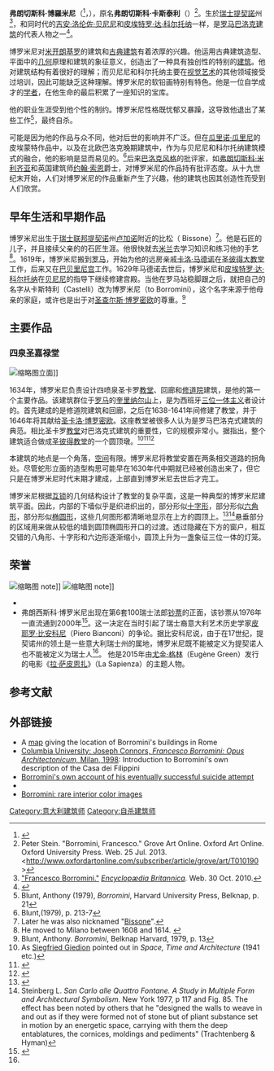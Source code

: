 {{Expand language|1=en|time=2022-01-01T08:02:13+00:00}}
{{noteTA
|1=zh-hans:弗朗切斯科;zh-hk:法蘭西斯高;zh-tw:法蘭西斯科;
|2=zh:博羅米尼;zh-hans:博罗米尼;zh-tw:波羅米尼;
}}
{{Infobox architect
|name                 = 弗朗切斯科·博罗米尼<br>Francesco Castelli
|image                = Borromini.jpg
|caption              = 博罗米尼年轻时的画像
|nationality          = [[瑞士|瑞士]] / [[意大利|意大利]]
|birth_date           = {{birth date|1599|9|25|df=y}}
|birth_place          = [[舊瑞士邦聯|舊瑞士邦聯]][[提契諾|提契諾]][[比索内|比索内]]
|death_date           = {{death date and age|1667|8|3|1599|9|25|df=y}}
|death_place          = [[罗马|罗马]]
|practice             = 
|significant_buildings= [[四泉圣嘉禄堂|四泉圣嘉禄堂]]<br/>[[潘菲利宮|潘菲利宮]]
|significant_projects = 
|significant_design   = 
|awards               = 
}}
'''弗朗切斯科·博羅米尼'''（{{lang-it|Francesco Borromini}}<ref>{{Cite Oxford Dictionaries|Borromini, Francesco|access-date=29 July 2019}}</ref>，{{bd|1599年|9月25日|1667年|8月3日}}），原名'''弗朗切斯科·卡斯泰利'''（{{lang|it|Francesco Castelli}}）<ref>Peter Stein. "Borromini, Francesco." Grove Art Online. Oxford Art Online. Oxford University Press. Web. 25 Jul. 2013. <http://www.oxfordartonline.com/subscriber/article/grove/art/T010190 {{Wayback|url=http://www.oxfordartonline.com/subscriber/article/grove/art/T010190 |date=20200616144830 }}></ref>。生於[[瑞士|瑞士]][[提契諾|提契諾]]州<ref name="Britannica">[http://www.britannica.com/EBchecked/topic/74478/Francesco-Borromini "Francesco Borromini."] {{Wayback|url=http://www.britannica.com/EBchecked/topic/74478/Francesco-Borromini |date=20150426183525 }} ''[[Encyclopædia_Britannica|Encyclopædia Britannica]].'' Web. 30 Oct. 2010.</ref>，和同时代的[[吉安·洛伦佐·贝尼尼|吉安·洛伦佐·贝尼尼]]和[[皮埃特羅·達·科爾托納|皮埃特罗·达·科尔托纳]]一样，是[[罗马|罗马]][[巴洛克建筑|巴洛克建筑]]的代表人物之一<ref>{{Cite web |url=https://www.um.edu.mt/library/oar/bitstream/123456789/30246/1/SYMP%2014%202017%20all%2014FEB.pdf |title=存档副本 |access-date=2022-01-01 |archive-date=2020-06-09 |archive-url=https://web.archive.org/web/20200609223056/https://www.um.edu.mt/library/oar/bitstream/123456789/30246/1/SYMP%2014%202017%20all%2014FEB.pdf/ |dead-url=no }}</ref>。{{short description|Italian architect and leading figure in Roman Baroque architecture}}


博罗米尼对[[米开朗基罗|米开朗基罗]]的建筑和[[古典建筑|古典建筑]]有着浓厚的兴趣。他运用古典建筑造型、平面中的[[几何|几何]]原理和建筑的象征意义，创造出了一种具有独创性的特别的[[建筑|建筑]]。他对建筑结构有着很好的理解；而贝尼尼和科尔托纳主要在[[视觉艺术|视觉艺术]]的其他领域接受过培训，因此可能缺乏这种理解。博罗米尼的软铅画特别有特色。他是一位自学成才的[[学者|学者]]，在他生命的最后积累了一座知识的宝库。

他的职业生涯受到他个性的制约。博罗米尼性格既忧郁又暴躁，这导致他退出了某些工作<ref>Blunt, Anthony (1979), ''Borromini'', Harvard University Press, Belknap, p. 21</ref>，最终自杀。

可能是因为他的作品与众不同，他对后世的影响并不广泛。但在[[瓜里诺·瓜里尼|瓜里诺·瓜里尼]]的皮埃蒙特作品中，以及在北欧巴洛克晚期建筑中，作为与贝尼尼和科尔托纳建筑模式的融合，他的影响是显而易见的。<ref>Blunt,(1979), p. 213-7</ref>后来[[巴洛克风格|巴洛克风格]]的批评家，如[[弗朗切斯科·米利齐亚|弗朗切斯科·米利齐亚]]和英国建筑师[[约翰·索恩|约翰·索恩]]爵士，对博罗米尼的作品持有批评态度。从十九世纪末开始，人们对博罗米尼的作品重新产生了兴趣，他的建筑也因其创造性而受到人们欣赏。

== 早年生活和早期作品 ==
博罗米尼出生于[[瑞士|瑞士联邦]][[提契諾州|提契诺]]州[[盧加諾|卢加诺]]附近的比松（ Bissone）<ref>Later he was also nicknamed "[[Bissone|Bissone]]".</ref>。他是石匠的儿子，并且接续父亲的的石匠生涯。他很快就去[[米兰|米兰]]去学习知识和练习他的手艺<ref>He moved to Milano between 1608 and 1614. {{cite web|title=Francesco Borromini|url=http://www.treccani.it/enciclopedia/francesco-borromini_(Dizionario-Biografico)/|access-date=22 May 2014|last=Carboneri|first=Nino|work=Dizionario biografico degli Italiani|publisher=Treccani|archive-date=2019-10-29|archive-url=https://web.archive.org/web/20191029064144/http://www.treccani.it/enciclopedia/francesco-borromini_(Dizionario-Biografico)/|dead-url=no}}</ref>。1619年，博罗米尼搬到[[罗马|罗马]]，开始为他的远房亲戚[[卡洛·马德诺|卡洛·马德诺]]在[[圣彼得大教堂|圣彼得大教堂]]工作，后来又在[[巴贝里尼宫|巴贝里尼宫]]工作。1629年马德诺去世后，博罗米尼和[[皮埃特罗·达·科尔托纳|皮埃特罗·达·科尔托纳]]在[[吉安·洛伦佐·贝尼尼|贝尼尼]]的指导下继续修建宫殿。当他在罗马站稳脚跟之后，就把自己的名字从卡斯特利（Castelli）改为博罗米尼（to Borromini），这个名字来源于他母亲的家庭，或许也是出于对[[圣查尔斯·博罗密欧|圣查尔斯·博罗密欧]]的尊重。<ref>Blunt, Anthony. ''Borromini'', Belknap Harvard, 1979, p. 13</ref>

== 主要作品 ==

=== 四泉圣嘉禄堂 ===
{{main|四泉圣嘉禄堂}}
[[File:San_Carlo_alle_Quattro_Fontane_-_Front.jpg|缩略图]]立面]]


1634年，博罗米尼负责设计四喷泉圣卡罗[[教堂|教堂]]、回廊和[[修道院|修道院]]建筑，是他的第一个主要作品。该建筑群位于[[罗马|罗马]]的[[奎里纳莱山|奎里纳尔山]]上，是为西班牙[[三位一體|三位一体主义]]者设计的。首先建成的是修道院建筑和回廊，之后在1638-1641年间修建了教堂，并于1646年将其献给[[圣卡洛·博罗密欧|圣卡洛·博罗密欧]]。这座教堂被很多人认为是罗马巴洛克式建筑的典范。相比圣卡罗[[教堂|教堂]]对巴洛克式建筑的重要性，它的规模非常小。据指出，整个建筑适合做成[[圣彼得教堂|圣彼得教堂]]的一个圆顶墩。<ref>As [[Siegfried_Giedion|Siegfried Giedion]] pointed out in ''Space, Time and Architecture'' (1941 etc.)</ref><ref>{{Cite web|title=Plan of San Carlo alle Quattro Fontane<!-- Bot generated title -->|url=http://www.usc.edu/schools/annenberg/asc/projects/comm544/library/images/040.html|access-date=2006-01-02|archive-url=https://web.archive.org/web/20081208034820/http://www.usc.edu/schools/annenberg/asc/projects/comm544/library/images/040.html|archive-date=2008-12-08|url-status=dead}}</ref><ref>{{Cite web |url=http://www2.siba.fi/~kkoskim//rooma/pages/SCARLOQU.HTM |title=S. Carlo alle Quattro Fontane<!-- Bot generated title --> |access-date=2022-01-01 |archive-date=2012-09-18 |archive-url=https://web.archive.org/web/20120918114115/http://www2.siba.fi/~kkoskim/rooma/pages/SCARLOQU.HTM |dead-url=no }}</ref>

本建筑的地点是一个角落，[[空间|空间]]有限。博罗米尼将教堂安置在两条相交道路的拐角处。尽管蛇形立面的造型构思可能早在1630年代中期就已经被创造出来了，但它只是在博罗米尼时代末期才建成，上部直到博罗米尼去世后才完工。

博罗米尼根据[[互锁|互锁]]的几何结构设计了教堂的复杂平面，这是一种典型的博罗米尼建筑平面。因此，内部的下墙似乎是织进织出的，部分形似[[十字形|十字形]]，部分形似[[六角形|六角形]]，部分形似[[椭圆|椭圆形]]，这些几何图形都清晰地显示在上方的圆顶上。<ref>{{Cite web|title=San Carlo alle Quattro Fontane<!-- Bot generated title -->|url=http://web.comhem.se/~u13117202/scarlino.htm|access-date=2006-01-02|archive-url=https://web.archive.org/web/20090408152811/http://web.comhem.se/~u13117202/scarlino.htm|archive-date=2009-04-08|url-status=dead}}</ref><ref>Steinberg L. ''San Carlo alle Quattro Fontane. A Study in Multiple Form and Architectural Symbolism''. New York 1977, p 117 and Fig. 85. The effect has been noted by others that he "designed the walls to weave in and out as if they were formed not of stone but of pliant substance set in motion by an energetic space, carrying with them the deep entablatures, the cornices, moldings and pediments" (Trachtenberg & Hyman)</ref>悬垂部分的区域用来做从较低的墙到圆顶椭圆形开口的过渡。透过隐藏在下方的窗户，相互交错的八角形、十字形和六边形逐渐缩小，圆顶上升为一盏象征三位一体的灯笼。

== 荣誉 ==
[[File:CHF100_6_front_horizontal.png|缩略图]] note]]
[[File:CHF100_7_front_horizontal.jpg|缩略图]] note]]

*
*弗朗西斯科·博罗米尼出现在第6套100瑞士法郎[[鈔票|钞票]]的正面，该钞票从1976年一直流通到2000年<ref>{{Cite web |url=http://www.snb.ch/en/iabout/cash/history/id/cash_history_serie7 |title=Seventh banknote series, 1984 |access-date=2022-01-01 |archive-date=2011-08-20 |archive-url=https://www.webcitation.org/615DbwI8L?url=http://www.snb.ch/en/iabout/cash/history/id/cash_history_serie7 |dead-url=no }}</ref>。这一决定在当时引起了瑞士裔意大利艺术历史学家[[皮耶罗·比安科尼|皮耶罗·比安科尼]]（Piero Bianconi）的争论。据比安科尼说，由于在17世纪，提契诺州的领土是一些意大利瑞士州的属地，博罗米尼既不能被定义为提契诺人也不能被定义为瑞士人<ref name="db" />。  他是2015年由[[尤金·格林|尤金·格林]]（Eugène Green）发行的电影《[[拉·萨皮恩扎|拉·萨皮恩扎]]》（La Sapienza）的主题人物。

== 参考文献 ==<!--This article uses the Cite.php citation mechanism. If you would like more information on how to add references to this article, please see http://meta.wikimedia.org/wiki/Cite/Cite.php -->
{{reflist}}

== 外部链接 ==
{{EB1911 poster|Borromini, Francesco|Francesco Borromini}}

* A [https://maps.google.com/maps/ms?msid=208576267977920593772.0004ac4174e97a6ff5e1d&msa=0 map] {{Wayback|url=https://maps.google.com/maps/ms?msid=208576267977920593772.0004ac4174e97a6ff5e1d&msa=0 |date=20121113014548 }} giving the location of Borromini's buildings in Rome
* [https://web.archive.org/web/20050803075525/http://www.columbia.edu/~jc65/opus/opus.int.htm Columbia University: Joseph Connors, ''Francesco Borromini: Opus Architectonicum,'' Milan, 1998]: Introduction to Borromini's own description of the Casa dei Filippini
* [https://web.archive.org/web/20080819192636/http://w1.131.comhem.se/~u13117202/suicide.htm Borromini's own account of his eventually successful suicide attempt]
* {{cite book|author=Marvin Trachtenberg and Isabelle Hyman|title=Architecture: from Prehistory to Post-Modernism|pages=346–7|url=http://www.greatbuildings.com/buildings/S_Carlo_Alle_Quattro_Fonta.html|access-date=2022-01-01|archive-date=2022-01-01|archive-url=https://web.archive.org/web/20220101082458/http://www.greatbuildings.com/buildings/S_Carlo_Alle_Quattro_Fonta.html|dead-url=no}}
* [https://web.archive.org/web/20150430205918/http://share.ehs.uen.org/system/files/Borromini.pdf Borromini: rare interior color images]
{{Authority control}}{{Authority control}}
{{DEFAULTSORT:borromini}}
[[Category:意大利建筑师|Category:意大利建筑师]]
[[Category:自杀建筑师|Category:自杀建筑师]]